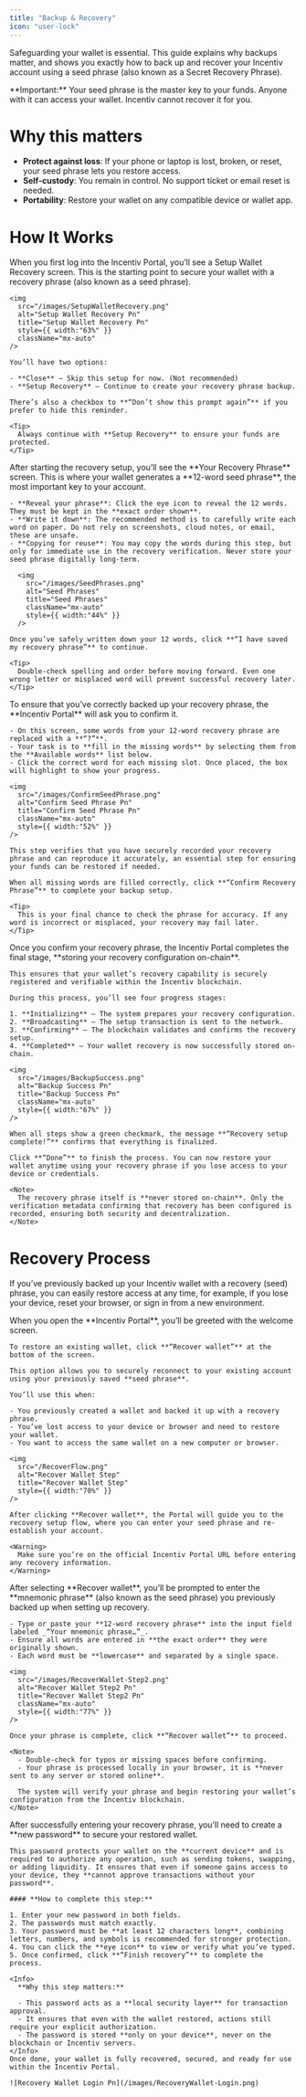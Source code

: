 ```yaml
---
title: "Backup & Recovery"
icon: "user-lock"
---
```


Safeguarding your wallet is essential. This guide explains why backups matter, and shows you exactly how to back up and recover your Incentiv account using a seed phrase (also known as a Secret Recovery Phrase).

<Warning>
  **Important:** Your seed phrase is the master key to your funds. Anyone with it can access your wallet. Incentiv cannot recover it for you.
</Warning>

# Why this matters

- **Protect against loss**: If your phone or laptop is lost, broken, or reset, your seed phrase lets you restore access.
- **Self-custody**: You remain in control. No support ticket or email reset is needed.
- **Portability**: Restore your wallet on any compatible device or wallet app.

# How It Works

<Steps>
  <Step title="Step 1: Setup Wallet Recovery">
    When you first log into the Incentiv Portal, you’ll see a Setup Wallet Recovery screen. This is the starting point to secure your wallet with a recovery phrase (also known as a seed phrase).

    <img
      src="/images/SetupWalletRecovery.png"
      alt="Setup Wallet Recovery Pn"
      title="Setup Wallet Recovery Pn"
      style={{ width:"63%" }}
      className="mx-auto"
    />

    You’ll have two options:

    - **Close** – Skip this setup for now. (Not recommended)
    - **Setup Recovery** – Continue to create your recovery phrase backup.

    There’s also a checkbox to **“Don’t show this prompt again”** if you prefer to hide this reminder.

    <Tip>
      Always continue with **Setup Recovery** to ensure your funds are protected.
    </Tip>
  </Step>
  <Step title="Step 2: View and Save Your Recovery Phrase">
    After starting the recovery setup, you’ll see the **Your Recovery Phrase** screen. This is where your wallet generates a **12-word seed phrase**, the most important key to your account.

    - **Reveal your phrase**: Click the eye icon to reveal the 12 words. They must be kept in the **exact order shown**.
    - **Write it down**: The recommended method is to carefully write each word on paper. Do not rely on screenshots, cloud notes, or email, these are unsafe.
    - **Copying for reuse**: You may copy the words during this step, but only for immediate use in the recovery verification. Never store your seed phrase digitally long-term.

      <img
        src="/images/SeedPhrases.png"
        alt="Seed Phrases"
        title="Seed Phrases"
        className="mx-auto"
        style={{ width:"44%" }}
      />

    Once you’ve safely written down your 12 words, click **“I have saved my recovery phrase”** to continue.

    <Tip>
      Double-check spelling and order before moving forward. Even one wrong letter or misplaced word will prevent successful recovery later.
    </Tip>
  </Step>
  <Step title="Step 3: Confirm Your Recovery Phrase" stepNumber={3}>
    To ensure that you’ve correctly backed up your recovery phrase, the **Incentiv Portal** will ask you to confirm it.

    - On this screen, some words from your 12-word recovery phrase are replaced with a **“?”**.
    - Your task is to **fill in the missing words** by selecting them from the **Available words** list below.
    - Click the correct word for each missing slot. Once placed, the box will highlight to show your progress.

    <img
      src="/images/ConfirmSeedPhrase.png"
      alt="Confirm Seed Phrase Pn"
      title="Confirm Seed Phrase Pn"
      className="mx-auto"
      style={{ width:"52%" }}
    />

    This step verifies that you have securely recorded your recovery phrase and can reproduce it accurately, an essential step for ensuring your funds can be restored if needed.

    When all missing words are filled correctly, click **“Confirm Recovery Phrase”** to complete your backup setup.

    <Tip>
      This is your final chance to check the phrase for accuracy. If any word is incorrect or misplaced, your recovery may fail later.
    </Tip>
  </Step>
  <Step title="Step 4: Recovery Setup Complete" stepNumber={4}>
    Once you confirm your recovery phrase, the Incentiv Portal completes the final stage, **storing your recovery configuration on-chain**.

    This ensures that your wallet’s recovery capability is securely registered and verifiable within the Incentiv blockchain.

    During this process, you’ll see four progress stages:

    1. **Initializing** – The system prepares your recovery configuration.
    2. **Broadcasting** – The setup transaction is sent to the network.
    3. **Confirming** – The blockchain validates and confirms the recovery setup.
    4. **Completed** – Your wallet recovery is now successfully stored on-chain.

    <img
      src="/images/BackupSuccess.png"
      alt="Backup Success Pn"
      title="Backup Success Pn"
      className="mx-auto"
      style={{ width:"67%" }}
    />

    When all steps show a green checkmark, the message **“Recovery setup complete!”** confirms that everything is finalized.

    Click **“Done”** to finish the process. You can now restore your wallet anytime using your recovery phrase if you lose access to your device or credentials.

    <Note>
      The recovery phrase itself is **never stored on-chain**. Only the verification metadata confirming that recovery has been configured is recorded, ensuring both security and decentralization.
    </Note>
  </Step>
</Steps>

# Recovery Process

If you’ve previously backed up your Incentiv wallet with a recovery (seed) phrase, you can easily restore access at any time, for example, if you lose your device, reset your browser, or sign in from a new environment.

<Steps>
  <Step title="Step 1 : Start Recovery from the Welcome Screen" stepNumber={1}>
    When you open the **Incentiv Portal**, you’ll be greeted with the welcome screen.

    To restore an existing wallet, click **“Recover wallet”** at the bottom of the screen.

    This option allows you to securely reconnect to your existing account using your previously saved **seed phrase**.

    You’ll use this when:

    - You previously created a wallet and backed it up with a recovery phrase.
    - You’ve lost access to your device or browser and need to restore your wallet.
    - You want to access the same wallet on a new computer or browser.

    <img
      src="/RecoverFlow.png"
      alt="Recover Wallet Step"
      title="Recover Wallet Step"
      style={{ width:"70%" }}
    />

    After clicking **Recover wallet**, the Portal will guide you to the recovery setup flow, where you can enter your seed phrase and re-establish your account.

    <Warning>
      Make sure you’re on the official Incentiv Portal URL before entering any recovery information.
    </Warning>
  </Step>
  <Step title="Step 2: Enter Your Recovery Phrase" stepNumber={2}>
    After selecting **Recover wallet**, you’ll be prompted to enter the **mnemonic phrase** (also known as the seed phrase) you previously backed up when setting up recovery.

    - Type or paste your **12-word recovery phrase** into the input field labeled _“Your mnemonic phrase…”_.
    - Ensure all words are entered in **the exact order** they were originally shown.
    - Each word must be **lowercase** and separated by a single space.

    <img
      src="/images/RecoverWallet-Step2.png"
      alt="Recover Wallet Step2 Pn"
      title="Recover Wallet Step2 Pn"
      className="mx-auto"
      style={{ width:"77%" }}
    />

    Once your phrase is complete, click **“Recover wallet”** to proceed.

    <Note>
      - Double-check for typos or missing spaces before confirming.
      - Your phrase is processed locally in your browser, it is **never sent to any server or stored online**.

      The system will verify your phrase and begin restoring your wallet’s configuration from the Incentiv blockchain.
    </Note>
  </Step>
  <Step title="Step 3: Set Your Wallet Password" stepNumber={3}>
    After successfully entering your recovery phrase, you’ll need to create a **new password** to secure your restored wallet.

    This password protects your wallet on the **current device** and is required to authorize any operation, such as sending tokens, swapping, or adding liquidity. It ensures that even if someone gains access to your device, they **cannot approve transactions without your password**.

    #### **How to complete this step:**

    1. Enter your new password in both fields.
    2. The passwords must match exactly.
    3. Your password must be **at least 12 characters long**, combining letters, numbers, and symbols is recommended for stronger protection.
    4. You can click the **eye icon** to view or verify what you’ve typed.
    5. Once confirmed, click **“Finish recovery”** to complete the process.

    <Info>
      **Why this step matters:**

      - This password acts as a **local security layer** for transaction approval.
      - It ensures that even with the wallet restored, actions still require your explicit authorization.
      - The password is stored **only on your device**, never on the blockchain or Incentiv servers.
    </Info>
    Once done, your wallet is fully recovered, secured, and ready for use within the Incentiv Portal.

    ![Recovery Wallet Login Pn](/images/RecoveryWallet-Login.png)
  </Step>
</Steps>